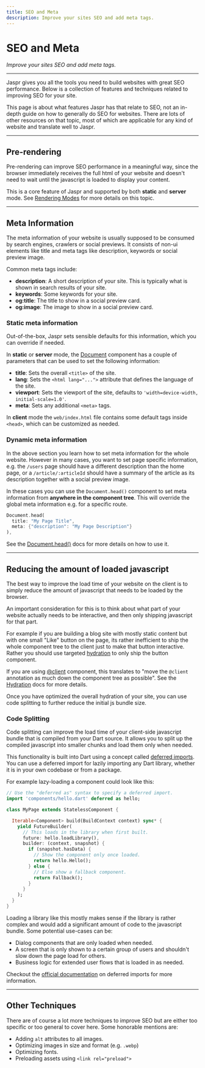 ```yaml
---
title: SEO and Meta
description: Improve your sites SEO and add meta tags.
---
```


# SEO and Meta
*Improve your sites SEO and add meta tags.*

---

Jaspr gives you all the tools you need to build websites with great SEO performance. Below is a collection
of features and techniques related to improving SEO for your site.

<Info>
This page is about what features Jaspr has that relate to SEO, not an in-depth guide on how to generally do SEO for websites.
There are lots of other resources on that topic, most of which are applicable for any kind of website and translate well to Jaspr.
</Info>

---

## Pre-rendering

Pre-rendering can improve SEO performance in a meaningful way, since the browser immediately receives the full html
of your website and doesn't need to wait until the javascript is loaded to display your content.

This is a core feature of Jaspr and supported by both **static** and **server** mode. See [Rendering Modes](/get_started/modes)
for more details on this topic.

---

## Meta Information

The meta information of your website is usually supposed to be consumed by search engines, crawlers or social previews.
It consists of non-ui elements like title and meta tags like description, keywords or social preview image.

Common meta tags include:

- **description**: A short description of your site. This is typically what is shown in search results of your site.
- **keywords**: Some keywords for your site.
- **og:title**: The title to show in a social preview card.
- **og:image**: The image to show in a social preview card.

### Static meta information

Out-of-the-box, Jaspr sets sensible defaults for this information, which you can override if needed.

In **static** or **server** mode, the [Document](/components/document) component has a couple of parameters that can be
used to set the following information:

- **title**: Sets the overall `<title>` of the site.
- **lang**: Sets the `<html lang="...">` attribute that defines the language of the site.
- **viewport**: Sets the viewport of the site, defaults to `'width=device-width, initial-scale=1.0'`.
- **meta**: Sets any additional `<meta>` tags.

In **client** mode the `web/index.html` file contains some default tags inside `<head>`, which can be customized as needed.

### Dynamic meta information

In the above section you learn how to set meta information for the whole website. However in many cases, you want to set
page specific information, e.g. the `/users` page should have a different description than the home page, or a `/article/:articleId`
should have a summary of the article as its description together with a social preview image.

In these cases you can use the `Document.head()` component to set meta information
from **anywhere in the component tree**. This will override the global meta information e.g. for a specific route.

```dart
Document.head(
  title: "My Page Title",
  meta: {"description": "My Page Description"}
),
```

See the [Document.head()](/components/document#documenthead) docs for more details on how to use it.

---

## Reducing the amount of loaded javascript

The best way to improve the load time of your website on the client is to simply reduce the amount of javascript
that needs to be loaded by the browser.

An important consideration for this is to think about what part of your website actually needs to be interactive, and
then only shipping javascript for that part.

For example if you are building a blog site with mostly static content but with one small "Like" button on the page,
its rather inefficient to ship the whole component tree to the client just to make that button interactive. Rather
you should use targeted [hydration](/get_started/hydration) to only ship the button component.

If you are using [@client](/utils/at_client) component, this translates to "move the `@client` annotation as much down the
component tree as possible". See the [Hydration](/get_started/hydration) docs for more details.

Once you have optimized the overall hydration of your site, you can use code splitting to further reduce the initial js
bundle size.

### Code Splitting

Code splitting can improve the load time of your client-side javascript bundle that is compiled from your Dart source.
It allows you to split up the compiled javascript into smaller chunks and load them only when needed.

This functionality is built into Dart using a concept called [deferred imports](https://dart.dev/language/libraries#lazily-loading-a-library).
You can use a deferred import for lazily importing any Dart library, whether it is in your own codebase or from a package.

For example lazy-loading a component could look like this:

```dart
// Use the "deferred as" syntax to specify a deferred import.
import 'components/hello.dart' deferred as hello;

class MyPage extends StatelessComponent {

  Iterable<Component> build(BuildContext context) sync* {
    yield FutureBuilder(
      // This loads in the library when first built.
      future: hello.loadLibrary(),
      builder: (context, snapshot) {
        if (snapshot.hasData) {
          // Show the component only once loaded.
          return hello.Hello();
        } else {
          // Else show a fallback component.
          return Fallback();
        }
      }
    );
  }
}
```

Loading a library like this mostly makes sense if the library is rather complex and would add a significant amount of
code to the javascript bundle. Some potential use-cases can be:

- Dialog components that are only loaded when needed.
- A screen that is only shown to a certain group of users and shouldn't slow down the page load for others.
- Business logic for extended user flows that is loaded in as needed.

Checkout the [official documentation](https://dart.dev/language/libraries#lazily-loading-a-library) on deferred imports for more information.

---

## Other Techniques

There are of course a lot more techniques to improve SEO but are either too specific or too general to cover here.
Some honorable mentions are:

- Adding `alt` attributes to all images.
- Optimizing images in size and format (e.g. `.webp`)
- Optimizing fonts.
- Preloading assets using `<link rel="preload">`
